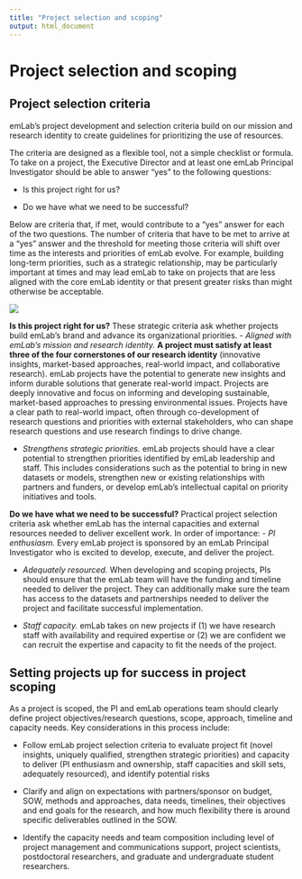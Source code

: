 ```yaml
---
title: "Project selection and scoping"
output: html_document
---
```


# Project selection and scoping

## Project selection criteria

emLab’s project development and selection criteria build on our mission and research identity to create guidelines for prioritizing the use of resources.

The criteria are designed as a flexible tool, not a simple checklist or formula. To take on a project, the Executive Director and at least one emLab Principal Investigator should be able to answer “yes” to the following questions: 

- Is this project right for us?

- Do we have what we need to be successful?

Below are criteria that, if met, would contribute to a “yes” answer for each of the two questions. The number of criteria that have to be met to arrive at a “yes” answer and the threshold for meeting those criteria will shift over time as the interests and priorities of emLab evolve. For example, building long-term priorities, such as a strategic relationship, may be particularly important at times and may lead emLab to take on projects that are less aligned with the core emLab identity or that present greater risks than might otherwise be acceptable. 

![](images/emlab_project_selection.png)

**Is this project right for us?**
These strategic criteria ask whether projects build emLab’s brand and advance its organizational priorities.
- *Aligned with emLab’s mission and research identity.* **A project must satisfy at least three of the four cornerstones of our research identity** (innovative insights, market-based approaches, real-world impact, and collaborative research). emLab projects have the potential to generate new insights and inform durable solutions that generate real-world impact. Projects are deeply innovative and focus on informing and developing sustainable, market-based approaches to pressing environmental issues. Projects have a clear path to real-world impact, often through co-development of research questions and priorities with external stakeholders, who can shape research questions and use research findings to drive change. 

- *Strengthens strategic priorities.* emLab projects should have a clear potential to strengthen priorities identified by emLab leadership and staff. This includes considerations such as the potential to bring in new datasets or models, strengthen new or existing relationships with partners and funders, or develop emLab’s intellectual capital on priority initiatives and tools. 

**Do we have what we need to be successful?**
Practical project selection criteria ask whether emLab has the internal capacities and external resources needed to deliver excellent work. In order of importance: 
- *PI enthusiasm.* Every emLab project is sponsored by an emLab Principal Investigator who is excited to develop, execute, and deliver the project. 

- *Adequately resourced.* When developing and scoping projects, PIs should ensure that the emLab team will have the funding and timeline needed to deliver the project. They can additionally make sure the team has access to the datasets and partnerships needed to deliver the project and facilitate successful implementation. 

- *Staff capacity.* emLab takes on new projects if (1) we have research staff with availability and required expertise or (2) we are confident we can recruit the expertise and capacity to fit the needs of the project. 

## Setting projects up for success in project scoping

As a project is scoped, the PI and emLab operations team should clearly define project objectives/research questions, scope, approach, timeline and capacity needs. Key considerations in this process include:

- Follow emLab project selection criteria to evaluate project fit (novel insights, uniquely qualified, strengthen strategic priorities) and capacity to deliver (PI enthusiasm and ownership, staff capacities and skill sets, adequately resourced), and identify potential risks

- Clarify and align on expectations with partners/sponsor on budget, SOW, methods and approaches, data needs, timelines, their objectives and end goals for the research, and how much flexibility there is around specific deliverables outlined in the SOW.

- Identify the capacity needs and team composition including level of project management and communications support, project scientists, postdoctoral researchers, and graduate and undergraduate student researchers.